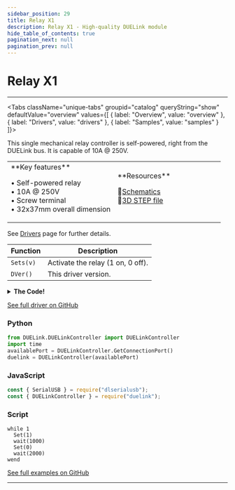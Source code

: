```yaml
---
sidebar_position: 29
title: Relay X1
description: Relay X1 - High-quality DUELink module
hide_table_of_contents: true
pagination_next: null
pagination_prev: null
---
```



# Relay X1

<ImageSection 
  product="acrelayx1-a"
  tagline="Single Relay Controller"
/>

---

<Tabs className="unique-tabs" groupid="catalog" queryString="show" defaultValue="overview"
  values={[
    {
        label: "Overview",
        value: "overview"
    },
    {
        label: "Drivers",
        value: "drivers"
    },
    {
        label: "Samples",
        value: "samples"
    }
]}>

<TabItem value="overview">

This single mechanical relay controller is self-powered, right from the DUELink bus. It is capable of 10A @ 250V.

<table><td width='50%'>
**Key features**

• Self-powered relay<br/>
• 10A @ 250V<br/>
• Screw terminal<br/>
• 32x37mm overall dimension<br/>

</td><td width='50%'>
**Resources**
 
📄[Schematics](/sch/gdl-acrelayx1-a.pdf)<br/>
🔩[3D STEP file](/3d/gdl-acrelayx1-a.step)<br/>
</td></table>

</TabItem>

<TabItem value="drivers">

See [Drivers](/docs/engine/drivers) page for further details.

| Function | Description |
|----------|-------------|
| `Sets(v)` | Activate the relay (1 on, 0 off). |
| `DVer()` | This driver version. |
<details>
<summary><strong>The Code!</strong></summary>

**Relay X1 Driver**

```batch
##### Relay X1 Driver #####

fn DVer()
    return 1.0
fend

fn Set(v)
    DWrite(19, v)
fend

####################

```

</details>

[See full driver on GitHub](https://github.com/ghi-electronics/duelink-website/tree/main/static/code/drivers)

</TabItem>

<TabItem value="samples">

### Python

```python
from DUELink.DUELinkController import DUELinkController
import time
availablePort = DUELinkController.GetConnectionPort()
duelink = DUELinkController(availablePort)
```

### JavaScript

```javascript
const { SerialUSB } = require("dlserialusb");
const { DUELinkController } = require("duelink");
```

### Script

```batch
while 1
  Set(1)
  wait(1000)
  Set(0)
  wait(2000)
wend
```

[See full examples on GitHub](https://github.com/ghi-electronics/duelink-website/tree/main/static/code/samples)

</TabItem>

</Tabs>

---

<OrderSection
    product="DUELink Relay X1"
    partnumber="GDL-ACRELAYX1-A"
    price="$0.00"
/>

